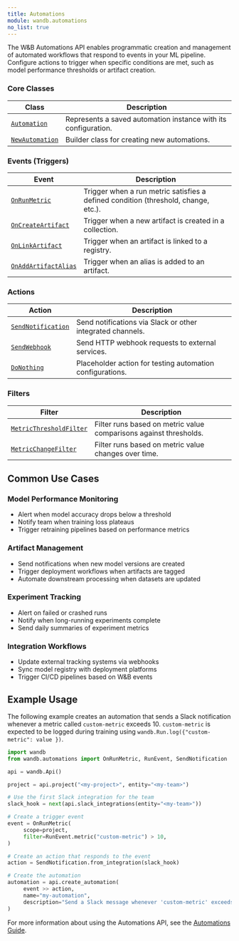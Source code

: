 ```yaml
---
title: Automations
module: wandb.automations
no_list: true
---
```


The W&B Automations API enables programmatic creation and management of automated workflows that respond to events in your ML pipeline. Configure actions to trigger when specific conditions are met, such as model performance thresholds or artifact creation.


### Core Classes

| Class | Description |
|-------|-------------|
| [`Automation`](/models/ref/python/automations/automation/) | Represents a saved automation instance with its configuration. |
| [`NewAutomation`](/models/ref/python/automations/newautomation/) | Builder class for creating new automations. |

### Events (Triggers)

| Event | Description |
|-------|-------------|
| [`OnRunMetric`](/models/ref/python/automations/onrunmetric/) | Trigger when a run metric satisfies a defined condition (threshold, change, etc.). |
| [`OnCreateArtifact`](/models/ref/python/automations/oncreateartifact/) | Trigger when a new artifact is created in a collection. |
| [`OnLinkArtifact`](/models/ref/python/automations/onlinkartifact/) | Trigger when an artifact is linked to a registry. |
| [`OnAddArtifactAlias`](/models/ref/python/automations/onaddartifactalias/) | Trigger when an alias is added to an artifact. |

### Actions

| Action | Description |
|--------|-------------|
| [`SendNotification`](/models/ref/python/automations/sendnotification/) | Send notifications via Slack or other integrated channels. |
| [`SendWebhook`](/models/ref/python/automations/sendwebhook/) | Send HTTP webhook requests to external services. |
| [`DoNothing`](/models/ref/python/automations/donothing/) | Placeholder action for testing automation configurations. |

### Filters

| Filter | Description |
|--------|-------------|
| [`MetricThresholdFilter`](/models/ref/python/automations/metricthresholdfilter/) | Filter runs based on metric value comparisons against thresholds. |
| [`MetricChangeFilter`](/models/ref/python/automations/metricchangefilter/) | Filter runs based on metric value changes over time. |

## Common Use Cases

### Model Performance Monitoring
- Alert when model accuracy drops below a threshold
- Notify team when training loss plateaus
- Trigger retraining pipelines based on performance metrics

### Artifact Management
- Send notifications when new model versions are created
- Trigger deployment workflows when artifacts are tagged
- Automate downstream processing when datasets are updated

### Experiment Tracking
- Alert on failed or crashed runs
- Notify when long-running experiments complete
- Send daily summaries of experiment metrics

### Integration Workflows
- Update external tracking systems via webhooks
- Sync model registry with deployment platforms
- Trigger CI/CD pipelines based on W&B events

## Example Usage

The following example creates an automation that sends a Slack notification whenever a metric called `custom-metric` exceeds 10. `custom-metric` is expected to be logged during training using `wandb.Run.log({"custom-metric": value })`.

```python
import wandb
from wandb.automations import OnRunMetric, RunEvent, SendNotification

api = wandb.Api()

project = api.project("<my-project>", entity="<my-team>")

# Use the first Slack integration for the team
slack_hook = next(api.slack_integrations(entity="<my-team>"))

# Create a trigger event
event = OnRunMetric(
     scope=project,
     filter=RunEvent.metric("custom-metric") > 10,
)

# Create an action that responds to the event
action = SendNotification.from_integration(slack_hook)

# Create the automation
automation = api.create_automation(
     event >> action,
     name="my-automation",
     description="Send a Slack message whenever 'custom-metric' exceeds 10.",
)
```

For more information about using the Automations API, see the [Automations Guide](/models/automations/).